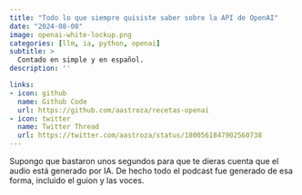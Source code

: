 ```yaml
---
title: "Todo lo que siempre quisiste saber sobre la API de OpenAI"
date: "2024-08-08"
image: openai-white-lockup.png
categories: [llm, ia, python, openai]
subtitle: >
  Contado en simple y en español.
description: ''

links:
- icon: github
  name: Github Code
  url: https://github.com/aastroza/recetas-openai
- icon: twitter
  name: Twitter Thread
  url: https://twitter.com/aastroza/status/1800561847902560738
---
```



Supongo que bastaron unos segundos para que te dieras cuenta que el audio está generado por IA. De hecho todo el podcast fue generado de esa forma, incluido el guion y las voces.